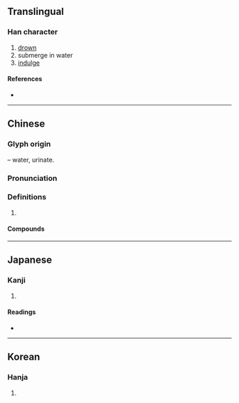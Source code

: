 {{character info/new}}
{{also|尿}}
==Translingual==

===Han character===
{{Han char|rn=85|rad=水|as=10|sn=13|four=37127|canj=ENMM|ids=⿰氵弱}}

# [[drown]]
# submerge in water
# [[indulge]]

====References====
* {{Han ref|kx=0641.110|dkj=17990|dj=1048.170|hdz=31710.070|uh=6EBA|ud=28346|bh=B7C4|bd=47044}}

----

==Chinese==
{{zh-forms|alt=氼}}

===Glyph origin===
{{Han etym}}
{{Han compound|水|alt1=氵|t1=water|弱|ls=psc|c1=s|c2=p}} – water, urinate.

===Pronunciation===
{{zh-pron
|m=nì
|c=nik6,nik1
|h=pfs=ni̍t
|mn=qz:lia̍k/tw,xm,zz:le̍k
|mc=y
|oc=y
|cat=
}}

===Definitions===
{{zh-hanzi}}

# {{rfdef|zh}}

====Compounds====
{{zh-der|人溺己溺|便溺|大水沖溺|己飢己溺|惑溺|扶危拯溺|拯危扶溺|拯溺|拯溺扶危|拯溺救焚|拯溺濟危|授手援溺|援溺振渴|撒溺|救焚拯溺|桀溺|沉溺|沒溺|沮溺|溲溺|溺信|溺器|溺志|溺愛|溺斃|溺死|溺水|溺窩子|溺職|溺谷|溺途|焚溺|耽溺|見溺不救|貓溺|道在屎溺|鍾溺|阿金溺銀|陷溺}}

----

==Japanese==

===Kanji===
{{ja-kanji|grade=|rs=水10}}

# {{defn|lang=ja|sort=水10}}

====Readings====
* {{ja-readings|on=[[でき]] (deki), [[じょう]] (jō), [[にょう]] (nyō)|kun=[[おぼれる]] (oboreru), [[いばり]] (ibari)}}

----

==Korean==

===Hanja===
{{ko-hanja|hangeul=[[닉]]>[[익]], [[뇨]]>[[요]]|eumhun=|rv=nik>ik, nyo>yo|mr=nik>ik, nyo>yo|y=nik>ik, nyo>yo}}

# {{defn|lang=ko|sort=水10}}